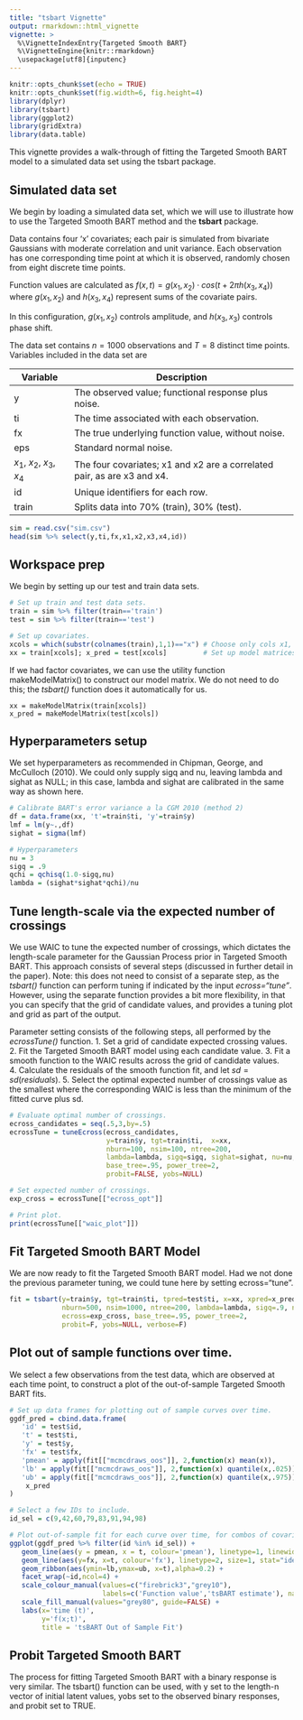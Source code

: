 ```yaml
---
title: "tsbart Vignette"
output: rmarkdown::html_vignette
vignette: >
  %\VignetteIndexEntry{Targeted Smooth BART}
  %\VignetteEngine{knitr::rmarkdown}
  \usepackage[utf8]{inputenc}
---
```


```r
knitr::opts_chunk$set(echo = TRUE)
knitr::opts_chunk$set(fig.width=6, fig.height=4) 
library(dplyr)
library(tsbart)
library(ggplot2)
library(gridExtra)
library(data.table)
```

This vignette provides a walk-through of fitting the Targeted Smooth BART model to a simulated data set using the tsbart package.

## Simulated data set

We begin by loading a simulated data set, which we will use to illustrate how to use the Targeted Smooth BART method and the **tsbart** package.  

Data contains four 'x' covariates; each pair is simulated from bivariate Gaussians with moderate correlation and unit variance.  Each observation has one corresponding time point at which it is observed, randomly chosen from eight discrete time points.  

Function values are calculated as
$f(x,t) = g(x_1,x_2) \cdot cos(t + 2  \pi h(x_3,x_4))$ where $g(x_1,x_2)$ and $h(x_3,x_4)$
represent sums of the covariate pairs.  

In this configuration, $g(x_1,x_2)$ controls amplitude, and $h(x_3,x_3)$ controls phase shift.  

The data set contains $n=1000$ observations and $T=8$ distinct time points.  Variables included in the data set are

Variable | Description
-------- | -----------------------------
y        | The observed value; functional response plus noise.
ti       | The time associated with each observation.
fx       | The true underlying function value, without noise.
eps      | Standard normal noise.
$x_1$, $x_2$, $x_3$, $x_4$ | The four covariates; x1 and x2 are a correlated pair, as are x3 and x4.
id       | Unique identifiers for each row.
train    | Splits data into 70% (train), 30% (test).

```r
sim = read.csv("sim.csv")
head(sim %>% select(y,ti,fx,x1,x2,x3,x4,id))
```
## Workspace prep

We begin by setting up our test and train data sets.
```r
# Set up train and test data sets.
train = sim %>% filter(train=='train')
test = sim %>% filter(train=='test')

# Set up covariates.
xcols = which(substr(colnames(train),1,1)=="x") # Choose only cols x1, x2, x3, x4.
xx = train[xcols]; x_pred = test[xcols]         # Set up model matrices.
```

If we had factor covariates, we can use the utility function makeModelMatrix() to construct our model matrix.  We do not need to do this; the *tsbart()* function does it automatically for us.
```
xx = makeModelMatrix(train[xcols])
x_pred = makeModelMatrix(test[xcols])
```

## Hyperparameters setup

We set hyperparameters as recommended in Chipman, George, and McCulloch (2010).  We could only supply sigq and nu, leaving lambda and sighat as NULL; in this case, lambda and sighat are calibrated in the same way as shown here.

```r
# Calibrate BART's error variance a la CGM 2010 (method 2)
df = data.frame(xx, 't'=train$ti, 'y'=train$y)
lmf = lm(y~.,df)
sighat = sigma(lmf) 

# Hyperparameters
nu = 3
sigq = .9
qchi = qchisq(1.0-sigq,nu)
lambda = (sighat*sighat*qchi)/nu
```

## Tune length-scale via the expected number of crossings

We use WAIC to tune the expected number of crossings, which dictates the length-scale parameter for the Gaussian Process prior in Targeted Smooth BART.  This approach consists of several steps (discussed in further detail in the paper).  Note: this does not need to consist of a separate step, as the *tsbart()* function can perform tuning if indicated by the input *ecross="tune"*.  However, using the separate function provides a bit more flexibility, in that you can specify that the grid of candidate values, and provides a tuning plot and grid as part of the output.

Parameter setting consists of the following steps, all performed by the *ecrossTune()* function.
1. Set a grid of candidate expected crossing values.  
2. Fit the Targeted Smooth BART model using each candidate value.
3. Fit a smooth function to the WAIC results across the grid of candidate values.  
4. Calculate the residuals of the smooth function fit, and let $sd = sd(residuals)$.
5. Select the optimal expected number of crossings value as the smallest where the corresponding WAIC is less than the minimum of the fitted curve plus sd.

```r
# Evaluate optimal number of crossings.
ecross_candidates = seq(.5,3,by=.5)
ecrossTune = tuneEcross(ecross_candidates,
                        y=train$y, tgt=train$ti,  x=xx, 
                        nburn=100, nsim=100, ntree=200,
                        lambda=lambda, sigq=sigq, sighat=sighat, nu=nu,
                        base_tree=.95, power_tree=2,
                        probit=FALSE, yobs=NULL)

# Set expected number of crossings.
exp_cross = ecrossTune[["ecross_opt"]]

# Print plot.
print(ecrossTune[["waic_plot"]])
```

## Fit Targeted Smooth BART Model

We are now ready to fit the Targeted Smooth BART model.  Had we not done the previous parameter tuning, we could
tune here by setting ecross="tune".

```r
fit = tsbart(y=train$y, tgt=train$ti, tpred=test$ti, x=xx, xpred=x_pred,
             nburn=500, nsim=1000, ntree=200, lambda=lambda, sigq=.9, nu=3, 
             ecross=exp_cross, base_tree=.95, power_tree=2, 
             probit=F, yobs=NULL, verbose=F)
```

## Plot out of sample functions over time.

We select a few observations from the test data, which are observed at each time point,
to construct a plot of the out-of-sample Targeted Smooth BART fits.  

```r
# Set up data frames for plotting out of sample curves over time.
ggdf_pred = cbind.data.frame(
   'id' = test$id,
   't' = test$ti,
   'y' = test$y,
   'fx' = test$fx,
   'pmean' = apply(fit[["mcmcdraws_oos"]], 2,function(x) mean(x)),
   'lb' = apply(fit[["mcmcdraws_oos"]], 2,function(x) quantile(x,.025)),
   'ub' = apply(fit[["mcmcdraws_oos"]], 2,function(x) quantile(x,.975)),
    x_pred
)

# Select a few IDs to include.
id_sel = c(9,42,60,79,83,91,94,98)

# Plot out-of-sample fit for each curve over time, for combos of covariates x.
ggplot(ggdf_pred %>% filter(id %in% id_sel)) +
   geom_line(aes(y = pmean, x = t, colour='pmean'), linetype=1, linewidth=1, stat="identity") +
   geom_line(aes(y=fx, x=t, colour='fx'), linetype=2, size=1, stat="identity",alpha=.85) +
   geom_ribbon(aes(ymin=lb,ymax=ub, x=t),alpha=0.2) +
   facet_wrap(~id,ncol=4) + 
   scale_colour_manual(values=c("firebrick3","grey10"), 
                       labels=c('Function value','tsBART estimate'), name='') +
   scale_fill_manual(values="grey80", guide=FALSE) +
   labs(x='time (t)',
        y='f(x;t)',
        title = 'tsBART Out of Sample Fit')
```

## Probit Targeted Smooth BART

The process for fitting Targeted Smooth BART with a binary response is very similar. The tsbart() function can be used,
with y set to the length-n vector of initial latent values, yobs set to the observed binary responses, and probit set to TRUE.
